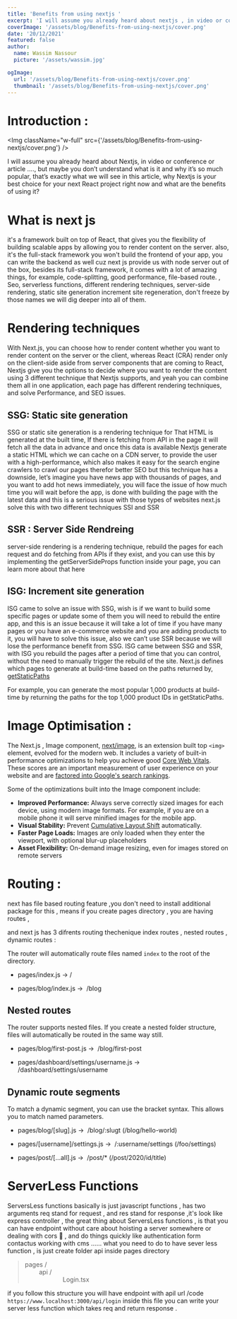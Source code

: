 ```yaml
---
title: 'Benefits from using nextjs '
excerpt: 'I will assume you already heard about nextjs , in video or conference or article …., but maybe you don’t understand what is it and why it’s so much popular, we will discover in this article, why next js is the best production framework right now and what is the benefits from using it?'
coverImage: '/assets/blog/Benefits-from-using-nextjs/cover.png'
date: '20/12/2021'
featured: false
author:
  name: Wassim Nassour
  picture: '/assets/wassim.jpg'

ogImage:
  url: '/assets/blog/Benefits-from-using-nextjs/cover.png'
  thumbnail: '/assets/blog/Benefits-from-using-nextjs/cover.png'
---
```



# **Introduction :**

<Img className="w-full" src={'/assets/blog/Benefits-from-using-nextjs/cover.png'} />

I will assume you already heard about Nextjs, in video or conference or article …., but maybe you don’t understand what is it and why it’s so much popular, that’s exactly what we will see in this article, why Nextjs is your best choice for your next React project right now and what are the benefits of using it?

# What is next js

it's a framework built on top of React, that gives you the flexibility of building scalable apps by allowing you to render content on the server. also, it's the full-stack framework you won't build the frontend of your app, you can write the backend as well cuz next js provide us with node server out of the box, besides its full-stack framework, it comes with a lot of amazing things, for example, code-splitting, good performance, file-based route. , Seo, serverless functions, different rendering techniques, server-side rendering, static site generation increment site regeneration, don't freeze by those names we will dig deeper into all of them.

# Rendering techniques

With Next.js, you can choose how to render content whether you want to render content on the server or the client, whereas React (CRA) render only on the client-side aside from server components that are coming to React, Nextjs give you the options to decide where you want to render the content using 3 different technique that Nextjs supports, and yeah you can combine them all in one application, each page has different rendering techniques, and solve Performance, and SEO issues.

<h2 styles={{ color: 'secondary' }}> SSG: Static site generation</h2>

SSG or static site generation is a rendering technique for That HTML is generated at the built time, If there is fetching from API in the page it will fetch all the data in advance and once this data is available Nextjs generate a static HTML which we can cache on a CDN server, to provide the user with a high-performance, which also makes it easy for the search engine crawlers to crawl our pages therefor better SEO but this technique has a downside, let’s imagine you have news app with thousands of pages, and you want to add hot news immediately, you will face the issue of how much time you will wait before the app, is done with building the page with the latest data and this is a serious issue with those types of websites next.js solve this with two different techniques SSI and SSR

<h2 styles={{ color: 'secondary' }}> SSR : Server Side Rendreing</h2>

server-side rendering is a rendering technique, rebuild the pages for each request and do fetching from APIs if they exist, and you can use this by implementing the getServerSideProps function inside your page, you can learn more about that here

<h2 styles={{ color: 'secondary' }}> ISG: Increment site generation</h2>

ISG came to solve an issue with SSG, wish is if we want to build some specific pages or update some of them you will need to rebuild the entire app, and this is an issue because it will take a lot of time if you have many pages or you have an e-commerce website and you are adding products to it, you will have to solve this issue, also we can’t use SSR because we will lose the performance benefit from SSG. ISG came between SSG and SSR, with ISG you rebuild the pages after a period of time that you can control, without the need to manually trigger the rebuild of the site.
Next.js defines which pages to generate at build-time based on the paths returned by, [getStaticPaths](https://nextjs.org/docs/basic-features/data-fetching#getstaticpaths-static-generation)

For example, you can generate the most popular 1,000 products at build-time by returning the paths for the top 1,000 product IDs in getStaticPaths.

# Image Optimisation :

The Next.js , Image component, <a href='https://nextjs.org/docs/api-reference/next/image'><Tag>next/image</Tag></a>, is an extension built top <Tag>`<img>`</Tag>
element, evolved for the modern web. It includes a variety of built-in performance optimizations to help you achieve good [Core Web Vitals](https://nextjs.org/learn/seo/web-performance). These scores are an important measurement of user experience on your website and are [factored into Google's search rankings](https://nextjs.org/learn/seo/web-performance/seo-impact).

Some of the optimizations built into the Image component include:

- **Improved Performance:** Always serve correctly sized images for each device, using modern image formats. For example, if you are on a mobile phone it will serve minified images for the mobile app.
- **Visual Stability:** Prevent [Cumulative Layout Shift](https://nextjs.org/learn/seo/web-performance/cls) automatically.
- **Faster Page Loads:** Images are only loaded when they enter the viewport, with optional blur-up placeholders
- **Asset Flexibility:** On-demand image resizing, even for images stored on remote servers

# Routing :

next has file based routing feature ,you don't need to install additional package for this , means if you create pages directory , you are having routes ,

and next js has 3 difrents routing thechenique index routes , nested routes , dynamic routes :

The router will automatically route files named `index` to the root of the directory.

- <Tag>pages/index.js</Tag> → <Tag>/</Tag>

- <Tag>pages/blog/index.js</Tag> →  <Tag>/blog</Tag>

<h2 styles={{ color: 'secondary' }}> Nested routes</h2>

The router supports nested files. If you create a nested folder structure, files will automatically be routed in the same way still.

- <Tag>pages/blog/first-post.js</Tag> →  <Tag>/blog/first-post</Tag>

- <Tag>pages/dashboard/settings/username.js</Tag> →  <Tag>/dashboard/settings/username</Tag>

<h2 styles={{ color: 'secondary' }}> Dynamic route segments</h2>

To match a dynamic segment, you can use the bracket syntax. This allows you
to match named parameters.

- <Tag>pages/blog/[slug].js</Tag> →  <Tag>/blog/:slugt</Tag>
  <Tag>(/blog/hello-world)</Tag>

- <Tag>pages/[username]/settings.js</Tag> →  <Tag>/:username/settings</Tag>
  <Tag>(/foo/settings)</Tag>

- <Tag>pages/post/[...all].js</Tag> →  <Tag>/post/\*</Tag>
  <Tag>(/post/2020/id/title)</Tag>

# ServerLess Functions

ServersLess functions basically is just javascript functions , has two arguments req stand for request , and res stand for response ,it's look like express controller , the great thing about ServersLess functions , is that you can have endpoint without care about hoisting a server somewhere or dealing with cors 🤯 , and do things quickly like authentication form contactus working with cms ...... what you need to do to have sever less function , is just create folder <Tag>api</Tag> inside <Tag>pages</Tag> directory

<BlockQuote styles={{  p: [3] }}>
 
   pages / <br />
    &emsp;&emsp; api / <br />
             &emsp; &emsp; &emsp;  Login.tsx <br />

</BlockQuote>

if you follow this structure you will have endpoint with apil url /code `https://www.localhost:3000/api/login` inside this file you can write your server less function which takes req and return response .
